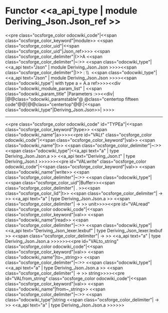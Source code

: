 =Functor <<a_api_type | module Deriving_Json.Json_ref >> =
<<pre class="ocsforge_color odocwiki_code"|<<span class="ocsforge_color_keyword"|module>> <<span class="ocsforge_color_uid"|<<span class="ocsforge_color_uid"|Json_ref>>>> <<span class="ocsforge_color_delimiter"|(>>A <<span class="ocsforge_color_delimiter"|~:>> <<span class="odocwiki_type"|<<a_api text="Json" | module Deriving_Json.Json >>>><<span class="ocsforge_color_delimiter"|)>> : \\  <<span class="odocwiki_type"|<<a_api text="Json" | module Deriving_Json.Json >>>><<span class="odocwiki_type"|  with type a = A.a ref>>>><<div class="odocwiki_module_param_list" | <<span class="odocwiki_param_title" |Parameters :>><<div|
|@@class="odocwiki_paramstable"@ @class="centertop fifteen code"@@{{{A}}}|@@class="centertop"@@:|<<span class="odocwiki_type"|Deriving_Json.Json>>|
>>>>

----
<<pre class="ocsforge_color odocwiki_code" id="TYPEa"|<<span class="ocsforge_color_keyword"|type>> <<span class="odocwiki_name"|a>>>><<pre id="VALt" class="ocsforge_color odocwiki_code"|<<span class="ocsforge_color_keyword"|val>> <<span class="odocwiki_name"|t>> <<span class="ocsforge_color_delimiter"|~:>> <<span class="odocwiki_type"|<<a_api text="a" | type Deriving_Json.Json.a >> <<a_api text="Deriving_Json.t" | type Deriving_Json.t >>>>>><<pre id="VALwrite" class="ocsforge_color odocwiki_code"|<<span class="ocsforge_color_keyword"|val>> <<span class="odocwiki_name"|write>> <<span class="ocsforge_color_delimiter"|~:>> <<span class="odocwiki_type"|<<span class="ocsforge_color_uid"|Buffer>><<span class="ocsforge_color_delimiter"| . >><<span class="ocsforge_color_lid"|t>> <<span class="ocsforge_color_delimiter"| -> >> <<a_api text="a" | type Deriving_Json.Json.a >> <<span class="ocsforge_color_delimiter"| -> >> unit>>>><<pre id="VALread" class="ocsforge_color odocwiki_code"|<<span class="ocsforge_color_keyword"|val>> <<span class="odocwiki_name"|read>> <<span class="ocsforge_color_delimiter"|~:>> <<span class="odocwiki_type"|<<a_api text="Deriving_Json_lexer.lexbuf" | type Deriving_Json_lexer.lexbuf >> <<span class="ocsforge_color_delimiter"| -> >> <<a_api text="a" | type Deriving_Json.Json.a >>>>>><<pre id="VALto_string" class="ocsforge_color odocwiki_code"|<<span class="ocsforge_color_keyword"|val>> <<span class="odocwiki_name"|to~_string>> <<span class="ocsforge_color_delimiter"|~:>> <<span class="odocwiki_type"|<<a_api text="a" | type Deriving_Json.Json.a >> <<span class="ocsforge_color_delimiter"| -> >> string>>>><<pre id="VALfrom_string" class="ocsforge_color odocwiki_code"|<<span class="ocsforge_color_keyword"|val>> <<span class="odocwiki_name"|from~_string>> <<span class="ocsforge_color_delimiter"|~:>> <<span class="odocwiki_type"|string <<span class="ocsforge_color_delimiter"| -> >> <<a_api text="a" | type Deriving_Json.Json.a >>>>>>